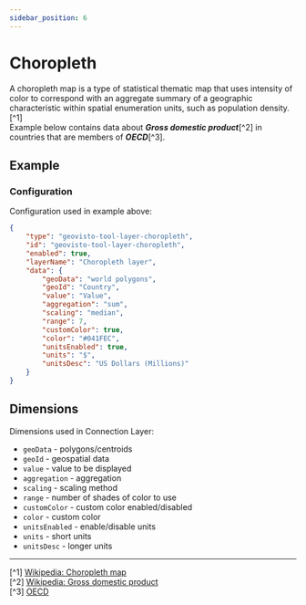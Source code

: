 ```yaml
---
sidebar_position: 6
---
```



# Choropleth

A choropleth map is a type of statistical thematic map that uses intensity of color to correspond with an aggregate
summary of a geographic characteristic within spatial enumeration units,
such as population density.[^1]<br/>
Example below contains data about **_Gross domestic product_**[^2] in countries that are members of **_OECD_**[^3].

## Example

<Choropleth />

### Configuration

Configuration used in example above:

```json
{
    "type": "geovisto-tool-layer-choropleth",
    "id": "geovisto-tool-layer-choropleth",
    "enabled": true,
    "layerName": "Choropleth layer",
    "data": {
        "geoData": "world polygons",
        "geoId": "Country",
        "value": "Value",
        "aggregation": "sum",
        "scaling": "median",
        "range": 7,
        "customColor": true,
        "color": "#041FEC",
        "unitsEnabled": true,
        "units": "$",
        "unitsDesc": "US Dollars (Millions)"
    }
}
```

## Dimensions

Dimensions used in Connection Layer:

-   `geoData` - polygons/centroids
-   `geoId` - geospatial data
-   `value` - value to be displayed
-   `aggregation` - aggregation
-   `scaling` - scaling method
-   `range` - number of shades of color to use
-   `customColor` - custom color enabled/disabled
-   `color` - custom color
-   `unitsEnabled` - enable/disable units
-   `units` - short units
-   `unitsDesc` - longer units

---

[^1] [Wikipedia: Choropleth map](https://en.wikipedia.org/wiki/Choropleth_map) <br/>
[^2] [Wikipedia: Gross domestic product](https://en.wikipedia.org/wiki/Gross_domestic_product) <br/>
[^3] [OECD](https://www.oecd.org/)

